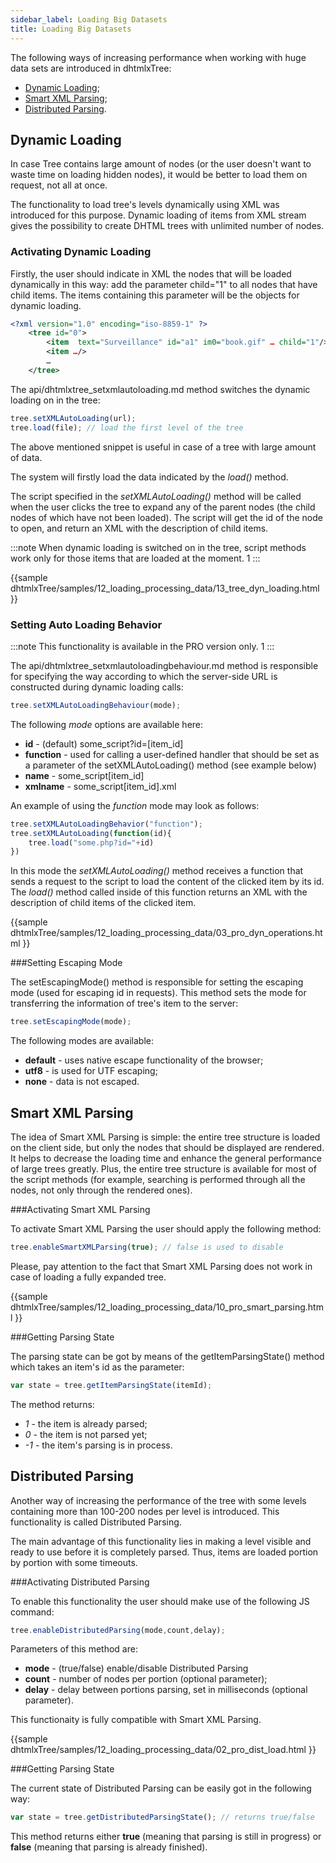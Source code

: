```yaml
---
sidebar_label: Loading Big Datasets 
title: Loading Big Datasets 
---
```



          


The following ways of increasing performance when working with huge data sets are introduced in dhtmlxTree:

-  [Dynamic Loading](/tree/increasing_tree_s_performance#dynamicloading);
-  [Smart XML Parsing](/tree/increasing_tree_s_performance#smartxmlparsing);
-  [Distributed Parsing](/tree/increasing_tree_s_performance#distributedparsing).


Dynamic Loading  
-----------------------

In case Tree contains large amount of nodes (or the user doesn't want to waste time on loading hidden nodes), 
it would be better to load them on request, not all at once. 

The functionality to load tree's levels dynamically using XML was introduced for this purpose. 
Dynamic loading of items from XML stream gives the possibility to create DHTML trees with unlimited number of nodes.


<h3 id="dynload">Activating Dynamic Loading</h3> 

Firstly, the user should indicate in XML the nodes that will be loaded dynamically in this way: add the parameter child="1" to all nodes that have child items. 
The items containing this parameter will be the objects for dynamic loading.

~~~xml
<?xml version="1.0" encoding="iso-8859-1" ?>
	<tree id="0">
		<item  text="Surveillance" id="a1" im0="book.gif" … child="1"/>
		<item …/>
		…
	</tree>
~~~

The api/dhtmlxtree_setxmlautoloading.md method switches the dynamic loading on in the tree:

~~~js
tree.setXMLAutoLoading(url);
tree.load(file); // load the first level of the tree
~~~

The above mentioned snippet is useful in case of a tree with large amount of data. 

The system will firstly load the data indicated by the *load()* method.

The script specified in the *setXMLAutoLoading()* method will be called when the user clicks the tree to expand any of the parent nodes
(the child nodes of which have not been loaded). The script will get the id of the node to open, and return an XML with the description of child items.

:::note
When dynamic loading is switched on in the tree, script methods work only for those items that are loaded at the moment.
1
:::

{{sample
dhtmlxTree/samples/12_loading_processing_data/13_tree_dyn_loading.html
}}


<h3 id="loadbehavior">Setting Auto Loading Behavior</h3> 

:::note
This functionality is available in the PRO version only.
1
:::

The api/dhtmlxtree_setxmlautoloadingbehaviour.md method is responsible for specifying the way according 
to which the server-side URL is constructed during dynamic loading calls:

~~~js
tree.setXMLAutoLoadingBehaviour(mode);    
~~~

The following *mode* options are available here:

-  <strong>id</strong> - (default) some_script?id=[item_id]
-  <strong>function</strong> - used for calling a user-defined handler that should be set as a parameter of the setXMLAutoLoading() method (see example below)
-  <strong>name</strong> - some_script[item_id]
-  <strong>xmlname</strong>  - some_script[item_id].xml

An example of using the *function* mode may look as follows:

~~~js
tree.setXMLAutoLoadingBehavior("function");
tree.setXMLAutoLoading(function(id){
	tree.load("some.php?id="+id)
})
~~~

In this mode the *setXMLAutoLoading()* method receives a function that sends a request to the script to load the content of the clicked item by its id.
The *load()* method called inside of this function returns an XML with the description of child items of the clicked item.

{{sample
dhtmlxTree/samples/12_loading_processing_data/03_pro_dyn_operations.html
}}

###Setting Escaping Mode 

The setEscapingMode() method is responsible for setting the escaping mode (used for escaping id in requests). 
This method sets the mode for transferring the information of tree's item to the server:

~~~js
tree.setEscapingMode(mode);
~~~

The following modes are available:

-  <strong>default</strong> - uses native escape functionality of the browser;
-  <strong>utf8</strong> - is used for UTF escaping;
-  <strong>none</strong> - data is not escaped.



Smart XML Parsing  
---------------------

The idea of Smart XML Parsing is simple: the entire tree structure is loaded on the client side, but only the nodes that should be displayed are rendered. 
It helps to decrease the loading time
and enhance the general performance of large trees greatly. Plus, the entire tree structure is available for most of the script methods 
(for example, searching is performed through all the nodes, not only through the rendered ones).


###Activating Smart XML Parsing 


To activate Smart XML Parsing the user should apply the following method:

~~~js
tree.enableSmartXMLParsing(true); // false is used to disable
~~~

Please, pay attention to the fact that Smart XML Parsing does not work in case of loading a fully expanded tree.

{{sample
dhtmlxTree/samples/12_loading_processing_data/10_pro_smart_parsing.html
}}

###Getting Parsing State 

The parsing state can be got by means of the getItemParsingState() method which takes an item's id as the parameter:

~~~js
var state = tree.getItemParsingState(itemId); 
~~~

The method returns:

-  *1* - the item is already parsed;
-  *0* - the item is not parsed yet;
-  *-1* - the item's parsing is in process.

Distributed Parsing  
----------------------

Another way of increasing the performance of the tree with some levels containing more than 100-200 nodes per level is introduced. This functionality is called Distributed Parsing. 

The main advantage of this functionality lies in making a level visible and ready to use before it is completely parsed. 
Thus, items are loaded portion by portion with some timeouts.


###Activating Distributed Parsing 

To enable this functionality the user should make use of the following JS command:

~~~js
tree.enableDistributedParsing(mode,count,delay);
~~~

Parameters of this method are:

-  <strong>mode</strong> - (true/false) enable/disable Distributed Parsing
-  <strong>count</strong> - number of nodes per portion (optional parameter);
-  <strong>delay</strong> - delay between portions parsing, set in milliseconds (optional parameter).

This functionaity is fully compatible with Smart XML Parsing.

{{sample
dhtmlxTree/samples/12_loading_processing_data/02_pro_dist_load.html
}}

###Getting Parsing State 

The current state of Distributed Parsing can be easily got in the following way:

~~~js
var state = tree.getDistributedParsingState(); // returns true/false 
~~~

This method returns either <strong>true</strong> (meaning that parsing is still in progress) or <strong>false</strong> (meaning that parsing is already finished).

